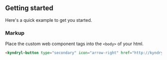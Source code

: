 <!---README.stories.mdx--->


## Getting started

Here's a quick example to get you started.

<Description markdown={usage} />

### Markup

Place the custom web component tags into the `<body>` of your html.

```html
<kyndryl-button type="secondary" icon="arrow-right" href="http://kyndryl.com">Click here</kyndryl-button>
```
